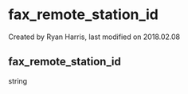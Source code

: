 
# fax_remote_station_id 

 Created by  Ryan Harris, last modified on 2018.02.08

## fax_remote_station_id

string


